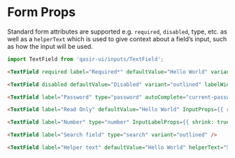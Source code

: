 
<h1>Form Props</h1>
<p style={{fontSize: 18, fontFamily: ['"Montserrat"', 'sans-serif'].join(',')}}>Standard form attributes are supported e.g. <code>required</code>, <code>disabled</code>, type, etc. as well as a <code>helperText</code> which is used to give context about a field’s input, such as how the input will be used.</p>

<Preview withSource="none">
  <Story id="components-inputs-textfield-example--form-props" />
</Preview>

```js
import TextField from 'qasir-ui/inputs/TextField';
```

```html
<TextField required label="Required*" defaultValue="Hello World" variant="outlined" />
```

```html
<TextField disabled defaultValue="Disabled" variant="outlined" labelWidth={0} />
```

```html
<TextField label="Password" type="password" autoComplete="current-password" variant="outlined" />
```

```html
<TextField label="Read Only" defaultValue="Hello World" InputProps={{ readOnly: true }} variant="outlined" />
```

```html
<TextField label="Number" type="number" InputLabelProps={{ shrink: true }} variant="outlined" />
```

```html
<TextField label="Search field" type="search" variant="outlined" />
```

```html
<TextField label="Helper text" defaultValue="Hello World" helperText="Some important text" variant="outlined" />
```
